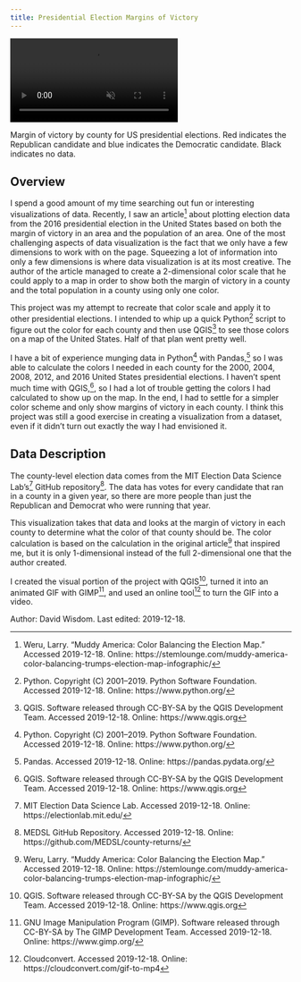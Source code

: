 ```yaml
---
title: Presidential Election Margins of Victory
---
```


<!-- VIDEO ON LOOP: see styles.css for formatting -->
<div class="video-wrapper">
  <video id="wisdomvideo" controls preload="true" autoplay loop muted>
    <source src="https://drdavis.space/teaching/ds/sdd/media/2019/12/cloud.mp4"type="video/mp4" >
  </video>
</div>
Margin of victory by county for US presidential elections. Red indicates the Republican candidate and blue indicates the Democratic candidate. 
Black indicates no data.


## Overview

I spend a good amount of my time searching out fun or interesting visualizations of data. 
Recently, I saw an article[^article] about plotting election data from the 2016 presidential election in the United States based on both the margin of victory in an area and the population of an area. 
One of the most challenging aspects of data visualization is the fact that we only have a few dimensions to work with on the page. 
Squeezing a lot of information into only a few dimensions is where data visualization is at its most creative. 
The author of the article managed to create a 2-dimensional color scale that he could apply to a map in order to show both the margin of victory in a county and the total population in a county using only one color. 


This project was my attempt to recreate that color scale and apply it to other presidential elections. 
I intended to whip up a quick Python[^python] script to figure out the color for each county and then use QGIS[^qgis] to see those colors on a map of the United States. 
Half of that plan went pretty well.

I have a bit of experience munging data in Python[^python] with Pandas,[^pandas] so I was able to calculate the colors I needed in each county for the 2000, 2004, 2008, 2012, and 2016 United States presidential elections. 
I haven't spent much time with QGIS,[^qgis], so I had a lot of trouble getting the colors I had calculated to show up on the map. 
In the end, I had to settle for a simpler color scheme and only show margins of victory in each county. 
I think this project was still a good exercise in creating a visualization from a dataset, even if it didn't turn out exactly the way I had envisioned it.   


## Data Description
The county-level election data comes from the MIT Election Data Science Lab's[^mit] GitHub repository[^source]. 
The data has votes for every candidate that ran in a county in a given year, so there are more people than just the Republican and Democrat who were running that year. 

This visualization takes that data and looks at the margin of victory in each county to determine what the color of that county should be. 
The color calculation is based on the calculation in the original article[^article] that inspired me, but it is only 1-dimensional instead of the full 2-dimensional one that the author created.

I created the visual portion of the project with QGIS[^qgis], turned it into an animated GIF with GIMP[^gimp], and used an online tool[^cloud_convert] to turn the GIF into a video.


<div class="credit-line">
Author: David Wisdom.
Last edited: 2019-12-18.
</div>


[^article]: Weru, Larry. "Muddy America: Color Balancing the Election Map." Accessed 2019-12-18. Online: https://stemlounge.com/muddy-america-color-balancing-trumps-election-map-infographic/
[^cloud_convert]: Cloudconvert. Accessed 2019-12-18. Online: https://cloudconvert.com/gif-to-mp4
[^gimp]: GNU Image Manipulation Program (GIMP). Software released through CC-BY-SA by The GIMP Development Team. Accessed 2019-12-18. Online: https://www.gimp.org/
[^mit]: MIT Election Data Science Lab. Accessed 2019-12-18. Online: https://electionlab.mit.edu/
[^pandas]: Pandas. Accessed 2019-12-18. Online: https://pandas.pydata.org/
[^python]: Python. Copyright (C) 2001--2019. Python Software Foundation. Accessed 2019-12-18. Online: https://www.python.org/
[^source]: MEDSL GitHub Repository. Accessed 2019-12-18. Online: https://github.com/MEDSL/county-returns/
[^qgis]: QGIS. Software released through CC-BY-SA by the QGIS Development Team. Accessed 2019-12-18. Online: https://www.qgis.org
